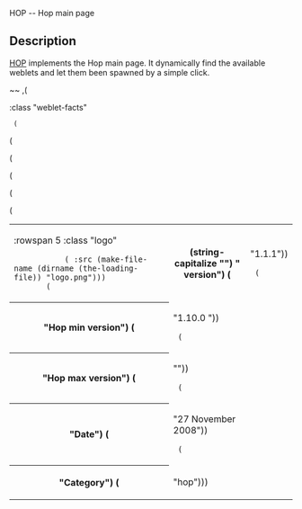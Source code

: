 <doc> HOP -- Hop main page

== Description ==

[[hop|HOP]] implements the Hop main page. It dynamically find the available
weblets and let them been spawned by a simple click.

~~
,(<TABLE> :class "weblet-facts"
  (<TR> (<TD> :rowspan 5 :class "logo"
            (<IMG> :src (make-file-name (dirname (the-loading-file)) "logo.png")))
        (<TH> (string-capitalize "") " version") (<TD> "1.1.1"))
  (<TR> (<TH> "Hop min version") (<TD> "1.10.0 "))
  (<TR> (<TH> "Hop max version") (<TD> ""))
  (<TR> (<TH> "Date") (<TD> "27 November 2008"))
  (<TR> (<TH> "Category") (<TD> "hop")))

</doc>

